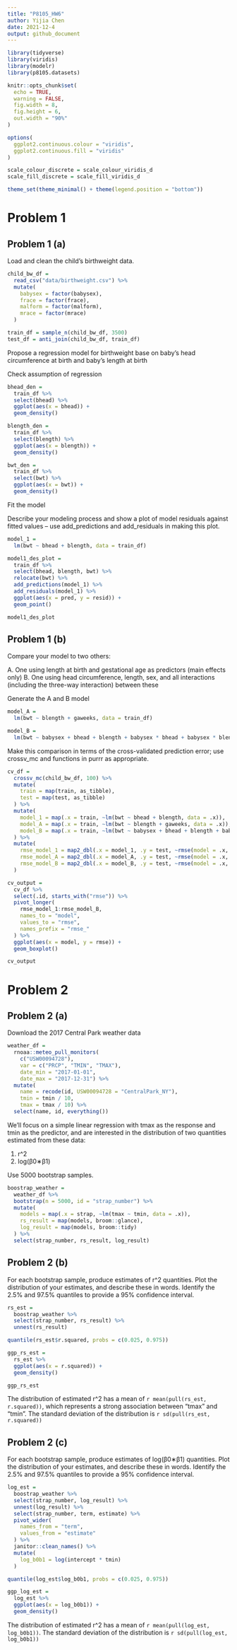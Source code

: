 ```yaml
---
title: "P8105_HW6"
author: Yijia Chen
date: 2021-12-4
output: github_document
---
```


```r
library(tidyverse)
library(viridis)
library(modelr)
library(p8105.datasets)

knitr::opts_chunk$set(
  echo = TRUE,
  warning = FALSE,
  fig.width = 8,
  fig.height = 6,
  out.width = "90%"
)

options(
  ggplot2.continuous.colour = "viridis",
  ggplot2.continuous.fill = "viridis"
)

scale_colour_discrete = scale_colour_viridis_d
scale_fill_discrete = scale_fill_viridis_d

theme_set(theme_minimal() + theme(legend.position = "bottom"))
```

# Problem 1
## Problem 1 (a)

Load and clean the child’s birthweight data.

```r
child_bw_df = 
  read_csv("data/birthweight.csv") %>% 
  mutate(
    babysex = factor(babysex),
    frace = factor(frace),
    malform = factor(malform),
    mrace = factor(mrace)
  )

train_df = sample_n(child_bw_df, 3500)
test_df = anti_join(child_bw_df, train_df)
```

Propose a regression model for birthweight base on baby’s head circumference at birth and baby’s length at birth

Check assumption of regression

```r
bhead_den = 
  train_df %>% 
  select(bhead) %>% 
  ggplot(aes(x = bhead)) +
  geom_density()

blength_den = 
  train_df %>% 
  select(blength) %>% 
  ggplot(aes(x = blength)) +
  geom_density()

bwt_den =
  train_df %>% 
  select(bwt) %>% 
  ggplot(aes(x = bwt)) +
  geom_density()
```

Fit the model

Describe your modeling process and show a plot of model residuals against fitted values – use add_predictions and add_residuals in making this plot.

```r
model_1 = 
  lm(bwt ~ bhead + blength, data = train_df) 

model1_des_plot =
  train_df %>% 
  select(bhead, blength, bwt) %>% 
  relocate(bwt) %>% 
  add_predictions(model_1) %>% 
  add_residuals(model_1) %>% 
  ggplot(aes(x = pred, y = resid)) +
  geom_point()

model1_des_plot
```

## Problem 1 (b)

Compare your model to two others:

A. One using length at birth and gestational age as predictors (main effects only)
B. One using head circumference, length, sex, and all interactions (including the three-way interaction) between these

Generate the A and B model

```r
model_A = 
  lm(bwt ~ blength + gaweeks, data = train_df)

model_B = 
  lm(bwt ~ babysex + bhead + blength + babysex * bhead + babysex * blength + bhead * blength + babysex * bhead * blength, data = train_df)
```

Make this comparison in terms of the cross-validated prediction error; use crossv_mc and functions in purrr as appropriate.

```r
cv_df = 
  crossv_mc(child_bw_df, 100) %>% 
  mutate(
    train = map(train, as_tibble),
    test = map(test, as_tibble)
  ) %>% 
  mutate(
    model_1 = map(.x = train, ~lm(bwt ~ bhead + blength, data = .x)),
    model_A = map(.x = train, ~lm(bwt ~ blength + gaweeks, data = .x)),
    model_B = map(.x = train, ~lm(bwt ~ babysex + bhead + blength + babysex * bhead + babysex * blength + bhead * blength + babysex * bhead * blength, data = .x))
  ) %>% 
  mutate(
    rmse_model_1 = map2_dbl(.x = model_1, .y = test, ~rmse(model = .x, data = .y)),
    rmse_model_A = map2_dbl(.x = model_A, .y = test, ~rmse(model = .x, data = .y)),
    rmse_model_B = map2_dbl(.x = model_B, .y = test, ~rmse(model = .x, data = .y))
  )

cv_output = 
  cv_df %>% 
  select(.id, starts_with("rmse")) %>% 
  pivot_longer(
    rmse_model_1:rmse_model_B,
    names_to = "model",
    values_to = "rmse",
    names_prefix = "rmse_"
  ) %>% 
  ggplot(aes(x = model, y = rmse)) +
  geom_boxplot()

cv_output
```


# Problem 2
## Problem 2 (a)
Download the 2017 Central Park weather data

```r
weather_df = 
  rnoaa::meteo_pull_monitors(
    c("USW00094728"),
    var = c("PRCP", "TMIN", "TMAX"), 
    date_min = "2017-01-01",
    date_max = "2017-12-31") %>%
  mutate(
    name = recode(id, USW00094728 = "CentralPark_NY"),
    tmin = tmin / 10,
    tmax = tmax / 10) %>%
  select(name, id, everything())
```

We’ll focus on a simple linear regression with tmax as the response and tmin as the predictor, and are interested in the distribution of two quantities estimated from these data:

1. r^2
2. log(β0∗β1)

Use 5000 bootstrap samples. 

```r
boostrap_weather = 
  weather_df %>% 
  bootstrap(n = 5000, id = "strap_number") %>% 
  mutate(
    models = map(.x = strap, ~lm(tmax ~ tmin, data = .x)),
    rs_result = map(models, broom::glance),
    log_result = map(models, broom::tidy)
  ) %>% 
  select(strap_number, rs_result, log_result)
```

## Problem 2 (b)
For each bootstrap sample, produce estimates of r^2 quantities. Plot the distribution of your estimates, and describe these in words. Identify the 2.5% and 97.5% quantiles to provide a 95% confidence interval.

```r
rs_est = 
  boostrap_weather %>% 
  select(strap_number, rs_result) %>% 
  unnest(rs_result)

quantile(rs_est$r.squared, probs = c(0.025, 0.975)) 

ggp_rs_est = 
  rs_est %>% 
  ggplot(aes(x = r.squared)) +
  geom_density()

ggp_rs_est
```

The distribution of estimated r^2 has a mean of `r mean(pull(rs_est, r.squared))`, which represents a strong association between "tmax" and "tmin". The standard deviation of the distribution is `r sd(pull(rs_est, r.squared))`


## Problem 2 (c)
For each bootstrap sample, produce estimates of log(β0∗β1) quantities. Plot the distribution of your estimates, and describe these in words. Identify the 2.5% and 97.5% quantiles to provide a 95% confidence interval.

```r
log_est = 
  boostrap_weather %>% 
  select(strap_number, log_result) %>% 
  unnest(log_result) %>% 
  select(strap_number, term, estimate) %>% 
  pivot_wider(
    names_from = "term",
    values_from = "estimate"
  ) %>% 
  janitor::clean_names() %>% 
  mutate(
    log_b0b1 = log(intercept * tmin)
  )

quantile(log_est$log_b0b1, probs = c(0.025, 0.975))

ggp_log_est = 
  log_est %>% 
  ggplot(aes(x = log_b0b1)) +
  geom_density()
```

The distribution of estimated r^2 has a mean of `r mean(pull(log_est, log_b0b1))`. The standard deviation of the distribution is `r sd(pull(log_est, log_b0b1))`
